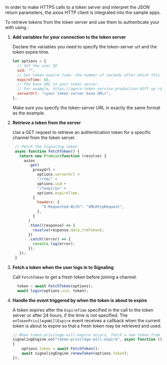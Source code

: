 <PlatformWrapper platform="web">

In order to make HTTPS calls to a token server and interpret the JSON return parameters, the axios HTTP
  client is integrated into the sample apps.

To retrieve tokens from the token server and use them to authenticate your <Vpl k="CLIENT" /> with <Vg k="MESS" />
  using  <Vpd k="SDK" />:


1.  **Add variables for your connection to the token server**

    Declare the variables you need to specify the token-server url and the token expire time.
    ``` javascript
    let options = {
      // Set the user ID
      uid: "",
      // Set token expire time: the number of seconds after which this token will expire
      expireTime: 60,
      // The base URL to your token server.
      // For example, https://agora-token-service-production-92ff.up.railway.app".
      serverUrl: "<your token server base URL>",
    };
    ```

    Make sure you specify the token-server URL in exactly the same format as the example.

1.  **Retrieve a token from the server**

    Use a GET request to retrieve an authentication token for a specific channel from the token server.

     ``` javascript
      // Fetch the Signaling token
      async function FetchToken() {
        return new Promise(function (resolve) {
          axios
            .get(
              proxyUrl +
                options.serverUrl +
                "/rtm/" +
                options.uid +
                "/?expiry=" +
                options.expireTime,
              {
                headers: {
                  "X-Requested-With": "XMLHttpRequest",
                },
              }
            )
            .then((response) => {
              resolve(response.data.rtmToken);
            })
            .catch((error) => {
              console.log(error);
            });
        });
      }
    ```

6.  **Fetch a token when the user logs in to Signaling**

    Call `FetchToken` to get a fresh token before joining a channel.

    ``` javascript
      token = await FetchToken(options);
      await login(options.uid, token);
    ```

7.  **Handle the event triggered by <Vg k="AGORA_BACKEND" /> when the token is about to expire**

    A token expires after the `ExpireTime` specified in the call to the token server or after 24 hours, if the time is not specified. The `onTokenPrivilegeWillExpire` event receives a callback when the current token is about to expire so that a fresh token may be retrieved and used.


    ``` javascript
    // When token-privilege-will-expire occurs, fetch a new token from the server and call renewToken to renew the token.
    signalingEngine.on("token-privilege-will-expire", async function ()
    {
        options.token = await FetchToken();
        await signalingEngine.renewToken(options.token);
    });
    ```
</PlatformWrapper>
